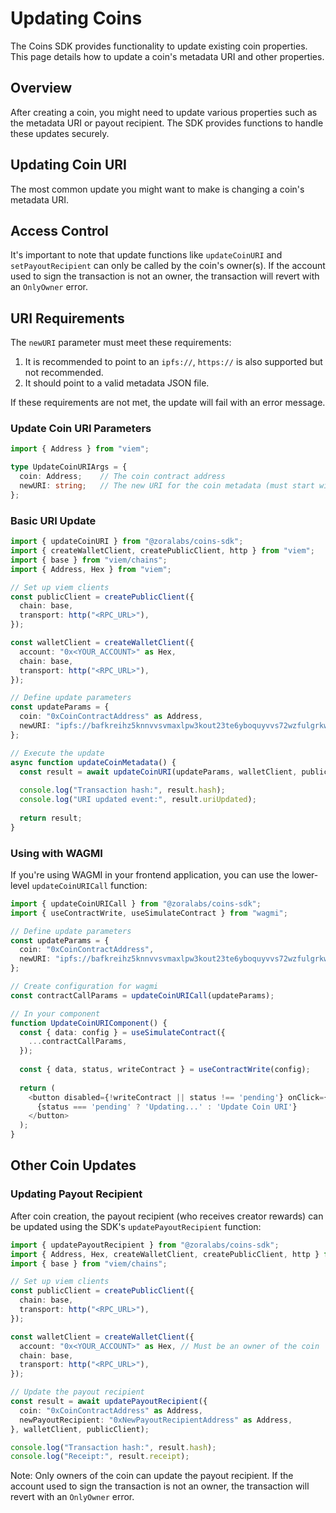 # Updating Coins

The Coins SDK provides functionality to update existing coin properties. This page details how to update a coin's metadata URI and other properties.

## Overview

After creating a coin, you might need to update various properties such as the metadata URI or payout recipient. The SDK provides functions to handle these updates securely.

## Updating Coin URI

The most common update you might want to make is changing a coin's metadata URI.

## Access Control

It's important to note that update functions like `updateCoinURI` and `setPayoutRecipient` can only be called by the coin's owner(s). If the account used to sign the transaction is not an owner, the transaction will revert with an `OnlyOwner` error.

## URI Requirements

The `newURI` parameter must meet these requirements:

1. It is recommended to point to an `ipfs://`, `https://` is also supported but not recommended.
2. It should point to a valid metadata JSON file.

If these requirements are not met, the update will fail with an error message.


### Update Coin URI Parameters

```ts twoslash
import { Address } from "viem";

type UpdateCoinURIArgs = {
  coin: Address;    // The coin contract address
  newURI: string;   // The new URI for the coin metadata (must start with "ipfs://")
};
```

### Basic URI Update

```ts twoslash
import { updateCoinURI } from "@zoralabs/coins-sdk";
import { createWalletClient, createPublicClient, http } from "viem";
import { base } from "viem/chains";
import { Address, Hex } from "viem";

// Set up viem clients
const publicClient = createPublicClient({
  chain: base,
  transport: http("<RPC_URL>"),
});

const walletClient = createWalletClient({
  account: "0x<YOUR_ACCOUNT>" as Hex,
  chain: base,
  transport: http("<RPC_URL>"),
});

// Define update parameters
const updateParams = {
  coin: "0xCoinContractAddress" as Address,
  newURI: "ipfs://bafkreihz5knnvvsvmaxlpw3kout23te6yboquyvvs72wzfulgrkwj7r7dm",
};

// Execute the update
async function updateCoinMetadata() {
  const result = await updateCoinURI(updateParams, walletClient, publicClient);
  
  console.log("Transaction hash:", result.hash);
  console.log("URI updated event:", result.uriUpdated);
  
  return result;
}
```

### Using with WAGMI

If you're using WAGMI in your frontend application, you can use the lower-level `updateCoinURICall` function:

```typescript
import { updateCoinURICall } from "@zoralabs/coins-sdk";
import { useContractWrite, useSimulateContract } from "wagmi";

// Define update parameters
const updateParams = {
  coin: "0xCoinContractAddress",
  newURI: "ipfs://bafkreihz5knnvvsvmaxlpw3kout23te6yboquyvvs72wzfulgrkwj7r7dm",
};

// Create configuration for wagmi
const contractCallParams = updateCoinURICall(updateParams);

// In your component
function UpdateCoinURIComponent() {
  const { data: config } = useSimulateContract({
    ...contractCallParams,
  });
  
  const { data, status, writeContract } = useContractWrite(config);
  
  return (
    <button disabled={!writeContract || status !== 'pending'} onClick={() => writeContract?.()}>
      {status === 'pending' ? 'Updating...' : 'Update Coin URI'}
    </button>
  );
}
```

## Other Coin Updates
### Updating Payout Recipient

After coin creation, the payout recipient (who receives creator rewards) can be updated using the SDK's `updatePayoutRecipient` function:

```ts twoslash
import { updatePayoutRecipient } from "@zoralabs/coins-sdk";
import { Address, Hex, createWalletClient, createPublicClient, http } from "viem";
import { base } from "viem/chains";

// Set up viem clients
const publicClient = createPublicClient({
  chain: base,
  transport: http("<RPC_URL>"),
});

const walletClient = createWalletClient({
  account: "0x<YOUR_ACCOUNT>" as Hex, // Must be an owner of the coin
  chain: base,
  transport: http("<RPC_URL>"),
});

// Update the payout recipient
const result = await updatePayoutRecipient({
  coin: "0xCoinContractAddress" as Address,
  newPayoutRecipient: "0xNewPayoutRecipientAddress" as Address,
}, walletClient, publicClient);

console.log("Transaction hash:", result.hash);
console.log("Receipt:", result.receipt);
```

Note: Only owners of the coin can update the payout recipient. If the account used to sign the transaction is not an owner, the transaction will revert with an `OnlyOwner` error.

